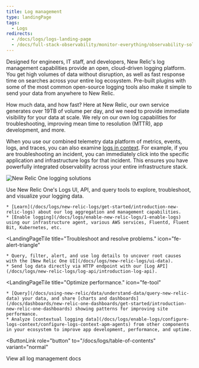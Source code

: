 ```yaml
---
title: Log management
type: landingPage
tags:
  - Logs
redirects:
  - /docs/logs/logs-landing-page
  - /docs/full-stack-observability/monitor-everything/observability-solutions/logs-context
---
```


Designed for engineers, IT staff, and developers, New Relic's log management capabilities provide an open, cloud-driven logging platform. You get high volumes of data without disruption, as well as fast response time on searches across your entire log ecosystem. Pre-built plugins with some of the most common open-source logging tools also make it simple to send your data from anywhere to New Relic.

<Callout variant="tip">
  How much data, and how fast? Here at New Relic, our own service generates over 19TB of volume per day, and we need to provide immediate visibility for your data at scale. We rely on our own log capabilities for troubleshooting, improving mean time to resolution (MTTR), app development, and more.
</Callout>

When you use our combined telemetry data platform of metrics, events, logs, and traces, you can also examine [logs in context](/docs/logs/enable-logs/configure-logs-context/configure-logs-context-apm-agents). For example, if you are troubleshooting an incident, you can immediately click into the specific application and infrastructure logs for that incident. This ensures you have powerfully integrated observability across your entire infrastructure stack.

![New Relic One logging solutions](./images/logs-landing-page-prototype072020.png "New Relic One logging solutions")

<figcaption>
  Use New Relic One's Logs UI, API, and query tools to explore, troubleshoot, and visualize your logging data.
</figcaption>

<LandingPageTileGrid>
  <LandingPageTile
    title="Get started."
    icon="fe-check-square"
  >


    * [Learn](/docs/logs/new-relic-logs/get-started/introduction-new-relic-logs) about our log aggregation and management capabilities.
    * [Enable logging](/docs/logs/enable-new-relic-logs/1-enable-logs) using our infrastructure agent, various AWS services, Fluentd, Fluent Bit, Kubernetes, etc.
  </LandingPageTile>

  <LandingPageTile
    title="Troubleshoot and resolve problems."
    icon="fe-alert-triangle"
  >


    * Query, filter, alert, and use log details to uncover root causes with the [New Relic One UI](/docs/logs/new-relic-logs/ui-data).
    * Send log data directly via HTTP endpoint with our [Log API](/docs/logs/new-relic-logs/log-api/introduction-log-api).
  </LandingPageTile>

  <LandingPageTile
    title="Optimize performance."
    icon="fe-tool"
  >


    * [Query](/docs/using-new-relic/data/understand-data/query-new-relic-data) your data, and share [charts and dashboards](/docs/dashboards/new-relic-one-dashboards/get-started/introduction-new-relic-one-dashboards) showing patterns for improving site performance.
    * Analyze [contextual logging data](/docs/logs/enable-logs/configure-logs-context/configure-logs-context-apm-agents) from other components in your ecosystem to improve app development, performance, and uptime.
  </LandingPageTile>
</LandingPageTileGrid>

<ButtonLink
  role="button"
  to="/docs/logs/table-of-contents"
  variant="normal"
>
  View all log management docs
</ButtonLink>

